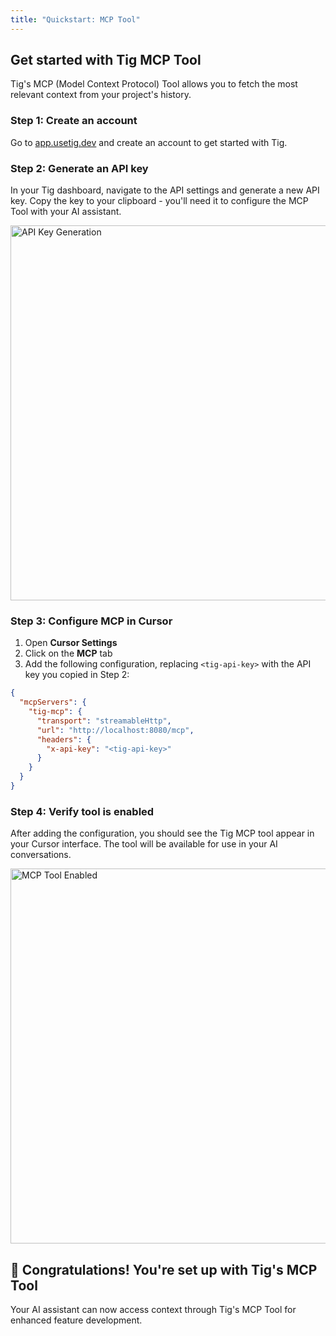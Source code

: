 ```yaml
---
title: "Quickstart: MCP Tool"
---
```


## Get started with Tig MCP Tool

Tig's MCP (Model Context Protocol) Tool allows you to fetch the most relevant context from your project's history. 

### Step 1: Create an account

Go to [app.usetig.dev](https://app.usetig.dev) and create an account to get started with Tig.

### Step 2: Generate an API key

In your Tig dashboard, navigate to the API settings and generate a new API key. Copy the key to your clipboard - you'll need it to configure the MCP Tool with your AI assistant.

<img src="/images/apikey.png" alt="API Key Generation" width="600" />

### Step 3: Configure MCP in Cursor

1. Open **Cursor Settings** 
2. Click on the **MCP** tab
3. Add the following configuration, replacing `<tig-api-key>` with the API key you copied in Step 2:

```json
{
  "mcpServers": {
    "tig-mcp": {
      "transport": "streamableHttp",
      "url": "http://localhost:8080/mcp",
      "headers": {
        "x-api-key": "<tig-api-key>"
      }
    }
  }
}
```

### Step 4: Verify tool is enabled

After adding the configuration, you should see the Tig MCP tool appear in your Cursor interface. The tool will be available for use in your AI conversations.

<img src="/images/mcp.png" alt="MCP Tool Enabled" width="600" />

## 🎉 Congratulations! You're set up with Tig's MCP Tool

Your AI assistant can now access context through Tig's MCP Tool for enhanced feature development.
